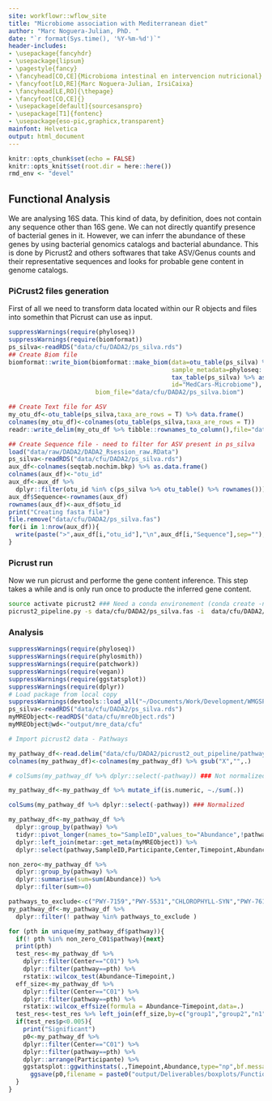 ```yaml
---
site: workflowr::wflow_site
title: "Microbiome association with Mediterranean diet"
author: "Marc Noguera-Julian, PhD. "
date: "`r format(Sys.time(), '%Y-%m-%d')`"
header-includes:
- \usepackage{fancyhdr}
- \usepackage{lipsum}
- \pagestyle{fancy}
- \fancyhead[CO,CE]{Microbioma intestinal en intervencion nutricional}
- \fancyfoot[LO,RE]{Marc Noguera-Julian, IrsiCaixa}
- \fancyhead[LE,RO]{\thepage}
- \fancyfoot[CO,CE]{}
- \usepackage[default]{sourcesanspro}
- \usepackage[T1]{fontenc}
- \usepackage{eso-pic,graphicx,transparent}
mainfont: Helvetica
output: html_document
---
```


```r
knitr::opts_chunk$set(echo = FALSE)
knitr::opts_knit$set(root.dir = here::here())
rmd_env <- "devel"
```

## Functional Analysis

We are analysing 16S data. This kind of data, by definition, does not contain any sequence other than 16S gene. We can not directly quantify presence of bacterial genes in it. However, we can inferr the abundance of these genes by using bacterial genomics catalogs and bacterial abundance. This is done by Picrust2 and others softwares that take ASV/Genus counts and their representative sequences and looks for probable gene content in genome catalogs. 


### PiCrust2 files generation

First of all we need to transform data located within our R objects and files into somethin that Picrust can use as input. 

```r
suppressWarnings(require(phyloseq))
suppressWarnings(require(biomformat))
ps_silva<-readRDS("data/cfu/DADA2/ps_silva.rds")
## Create Biom file
biomformat::write_biom(biomformat::make_biom(data=otu_table(ps_silva) %>% as.data.frame(),
                                             sample_metadata=phyloseq::sample_data(ps_silva) %>% as.data.frame(),
                                             tax_table(ps_silva) %>% as.data.frame(),
                                             id="MedCars-Microbiome"),
                        biom_file="data/cfu/DADA2/ps_silva.biom")

## Create Text file for ASV
my_otu_df<-otu_table(ps_silva,taxa_are_rows = T) %>% data.frame()
colnames(my_otu_df)<-colnames(otu_table(ps_silva,taxa_are_rows = T))
readr::write_delim(my_otu_df %>% tibble::rownames_to_column(),file="data/cfu/DADA2/ps_silva_ASV.txt",delim = "\t")

## Create Sequence file - need to filter for ASV present in ps_silva
load("data/raw/DADA2/DADA2_Rsession_raw.RData")
ps_silva<-readRDS("data/cfu/DADA2/ps_silva.rds")
aux_df<-colnames(seqtab.nochim.bkp) %>% as.data.frame()
colnames(aux_df)<-"otu_id"
aux_df<-aux_df %>% 
  dplyr::filter(otu_id %in% c(ps_silva %>% otu_table() %>% rownames()))
aux_df$Sequence<-rownames(aux_df)
rownames(aux_df)<-aux_df$otu_id
print("Creating fasta file")
file.remove("data/cfu/DADA2/ps_silva.fas")
for(i in 1:nrow(aux_df)){
  write(paste(">",aux_df[i,"otu_id"],"\n",aux_df[i,"Sequence"],sep=""),file="data/cfu/DADA2/ps_silva.fas",append=T)
}

```

### Picrust run

Now we run picrust and performe the gene content inference. This step takes a while and is only run once to producte the inferred gene content.

```bash
source activate picrust2 ### Need a conda environement (conda create -n picrust2 -c bioconda picrust2)
picrust2_pipeline.py -s data/cfu/DADA2/ps_silva.fas -i  data/cfu/DADA2/ps_silva_ASV.txt -t epa-ng -o data/cfu/DADA2/picrust2_out_pipeline -p 4
```

### Analysis

```r
suppressWarnings(require(phyloseq))
suppressWarnings(require(phylosmith))
suppressWarnings(require(patchwork))
suppressWarnings(require(vegan))
suppressWarnings(require(ggstatsplot))
suppressWarnings(require(dplyr))
# Load package from local copy
suppressWarnings(devtools::load_all("~/Documents/Work/Development/WMGSPipeline/"))
ps_silva<-readRDS("data/cfu/DADA2/ps_silva.rds")
myMREObject<-readRDS("data/cfu/mreObject.rds")
myMREObject@wd<-"output/mre_data/cfu"

# Import picrust2 data - Pathways 

my_pathway_df<-read.delim("data/cfu/DADA2/picrust2_out_pipeline/pathways_out/path_abun_unstrat.tsv")
colnames(my_pathway_df)<-colnames(my_pathway_df) %>% gsub("X","",.)

# colSums(my_pathway_df %>% dplyr::select(-pathway)) ### Not normalized

my_pathway_df<-my_pathway_df %>% mutate_if(is.numeric, ~./sum(.))

colSums(my_pathway_df %>% dplyr::select(-pathway)) ### Normalized

my_pathway_df<-my_pathway_df %>% 
  dplyr::group_by(pathway) %>% 
  tidyr::pivot_longer(names_to="SampleID",values_to="Abundance",!pathway) %>% 
  dplyr::left_join(metar::get_meta(myMREObject)) %>% 
  dplyr::select(pathway,SampleID,Participante,Center,Timepoint,Abundance)

non_zero<-my_pathway_df %>% 
  dplyr::group_by(pathway) %>% 
  dplyr::summarise(sum=sum(Abundance)) %>% 
  dplyr::filter(sum>=0)

pathways_to_exclude<-c("PWY-7159","PWY-5531","CHLOROPHYLL-SYN","PWY-7616")
my_pathway_df<-my_pathway_df %>% 
  dplyr::filter(! pathway %in% pathways_to_exclude )

for (pth in unique(my_pathway_df$pathway)){
  if(! pth %in% non_zero_C01$pathway){next}
  print(pth)
  test_res<-my_pathway_df %>% 
    dplyr::filter(Center=="C01") %>% 
    dplyr::filter(pathway==pth) %>% 
    rstatix::wilcox_test(Abundance~Timepoint,)
  eff_size<-my_pathway_df %>% 
    dplyr::filter(Center=="C01") %>% 
    dplyr::filter(pathway==pth) %>% 
    rstatix::wilcox_effsize(formula = Abundance~Timepoint,data=.)
  test_res<-test_res %>% left_join(eff_size,by=c("group1","group2","n1","n2","pathway",".y."))
  if(test_res$p<0.005){
    print("Significant")
    p0<-my_pathway_df %>% 
    dplyr::filter(Center=="C01") %>% 
    dplyr::filter(pathway==pth) %>% 
    dplyr::arrange(Participante) %>% 
    ggstatsplot::ggwithinstats(.,Timepoint,Abundance,type="np",bf.message = NULL,pairwise.comparisons = T) 
      ggsave(p0,filename = paste0("output/Deliverables/boxplots/Functional/",pth,"_C01_vs_Timepoint.pdf"))
  }
}

```

